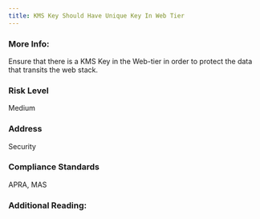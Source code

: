 ```yaml
---
title: KMS Key Should Have Unique Key In Web Tier
---
```


### More Info:

Ensure that there is a KMS Key in the Web-tier in order to protect the data that transits the web stack.

### Risk Level

Medium

### Address

Security

### Compliance Standards

APRA, MAS

### Additional Reading:
